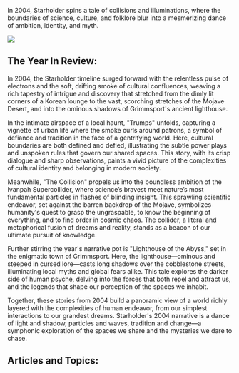 In 2004, Starholder spins a tale of collisions and illuminations, where the boundaries of science, culture, and folklore blur into a mesmerizing dance of ambition, identity, and myth.

![](https://drbs5yklwtho3.cloudfront.net/images/1752606307989-a7gt2xnpiv-image.jpg)

## The Year In Review:

In 2004, the Starholder timeline surged forward with the relentless pulse of electrons and the soft, drifting smoke of cultural confluences, weaving a rich tapestry of intrigue and discovery that stretched from the dimly lit corners of a Korean lounge to the vast, scorching stretches of the Mojave Desert, and into the ominous shadows of Grimmsport's ancient lighthouse.

In the intimate airspace of a local haunt, "Trumps" unfolds, capturing a vignette of urban life where the smoke curls around patrons, a symbol of defiance and tradition in the face of a gentrifying world. Here, cultural boundaries are both defined and defied, illustrating the subtle power plays and unspoken rules that govern our shared spaces. This story, with its crisp dialogue and sharp observations, paints a vivid picture of the complexities of cultural identity and belonging in modern society.

Meanwhile, "The Collision" propels us into the boundless ambition of the Ivanpah Supercollider, where science’s bravest meet nature’s most fundamental particles in flashes of blinding insight. This sprawling scientific endeavor, set against the barren backdrop of the Mojave, symbolizes humanity's quest to grasp the ungraspable, to know the beginning of everything, and to find order in cosmic chaos. The collider, a literal and metaphorical fusion of dreams and reality, stands as a beacon of our ultimate pursuit of knowledge.

Further stirring the year's narrative pot is "Lighthouse of the Abyss," set in the enigmatic town of Grimmsport. Here, the lighthouse—ominous and steeped in cursed lore—casts long shadows over the cobblestone streets, illuminating local myths and global fears alike. This tale explores the darker side of human psyche, delving into the forces that both repel and attract us, and the legends that shape our perception of the spaces we inhabit.

Together, these stories from 2004 build a panoramic view of a world richly layered with the complexities of human endeavor, from our simplest interactions to our grandest dreams. Starholder's 2004 narrative is a dance of light and shadow, particles and waves, tradition and change—a symphonic exploration of the spaces we share and the mysteries we dare to chase.

## Articles and Topics:
